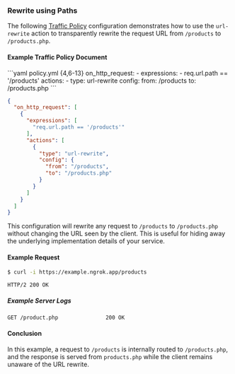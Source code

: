 ### Rewrite using Paths

The following [Traffic Policy](/docs/traffic-policy/)
configuration demonstrates how to use the `url-rewrite` action to transparently
rewrite the request URL from `/products` to `/products.php`.

#### Example Traffic Policy Document

<CodeGroup>
```yaml policy.yml {4,6-13}
on_http_request:
  - expressions:
      - req.url.path == '/products'
    actions:
      - type: url-rewrite
        config:
          from: /products
          to: /products.php
```

```json policy.json {5,8-14}
{
  "on_http_request": [
    {
      "expressions": [
        "req.url.path == '/products'"
      ],
      "actions": [
        {
          "type": "url-rewrite",
          "config": {
            "from": "/products",
            "to": "/products.php"
          }
        }
      ]
    }
  ]
}
```
</CodeGroup>

This configuration will rewrite any request to `/products` to `/products.php`
without changing the URL seen by the client. This is useful for hiding away
the underlying implementation details of your service.

#### Example Request

```bash
$ curl -i https://example.ngrok.app/products
```

```http
HTTP/2 200 OK
```

##### Example Server Logs

```http
GET /product.php               200 OK
```

#### Conclusion

In this example, a request to `/products` is internally
routed to `/products.php`, and the response is served
from `products.php` while the client remains unaware
of the URL rewrite.
